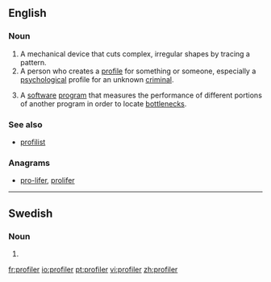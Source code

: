 ==English==

===Noun===
{{en-noun}}

# A mechanical device that cuts complex, irregular shapes by tracing a pattern.
# A person who creates a [[profile]] for something or someone, especially a [[psychological]] profile for an unknown [[criminal]].
# {{computing}} A [[software]] [[program]] that measures the performance of different portions of another program in order to locate [[bottleneck]]s.

===See also===
*[[profilist]]

===Anagrams===
* [[pro-lifer#English|pro-lifer]], [[prolifer#English|prolifer]]

----

==Swedish==

===Noun===
{{infl|sv|noun form}}

# {{sv-noun-form-indef-pl|profil}}

[[fr:profiler]]
[[io:profiler]]
[[pt:profiler]]
[[vi:profiler]]
[[zh:profiler]]